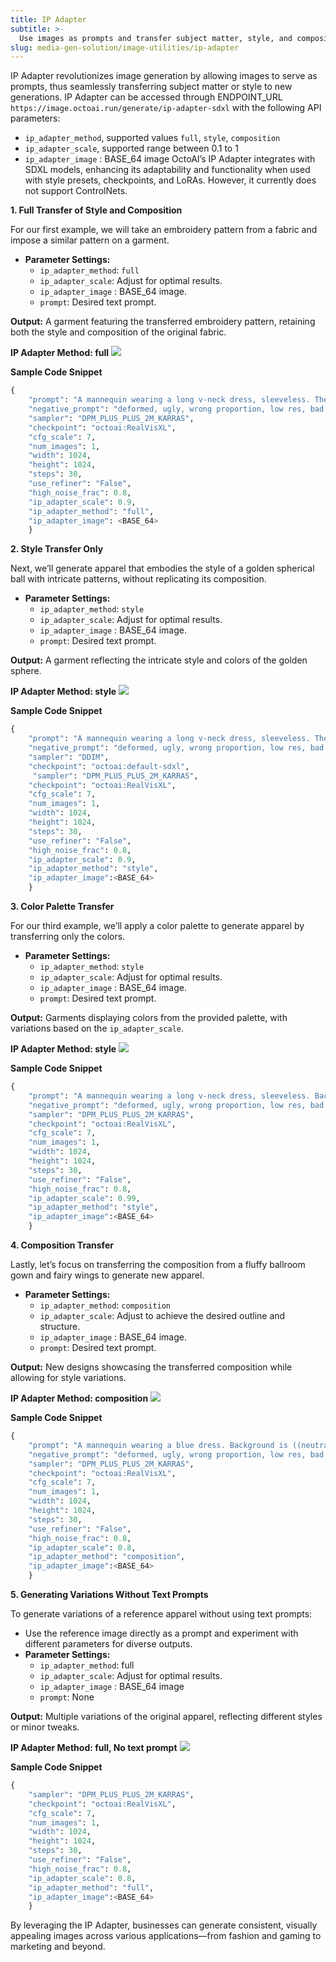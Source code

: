 ```yaml
---
title: IP Adapter
subtitle: >-
  Use images as prompts and transfer subject matter, style, and composition to new generations. 
slug: media-gen-solution/image-utilities/ip-adapter
---
```


IP Adapter revolutionizes image generation by allowing images to serve as prompts, thus seamlessly transferring subject matter or style to new generations.
IP Adapter can be accessed through ENDPOINT_URL `https://image.octoai.run/generate/ip-adapter-sdxl` with the following API parameters: 
- `ip_adapter_method`, supported values `full`, `style`, `composition`
- `ip_adapter_scale`, supported range between 0.1 to 1
- `ip_adapter_image` : BASE_64 image
OctoAI’s IP Adapter integrates with SDXL models, enhancing its adaptability and functionality when used with style presets, checkpoints, and LoRAs. However, it currently does not support ControlNets.


**1. Full Transfer of Style and Composition**

For our first example, we will take an embroidery pattern from a fabric and impose a similar pattern on a garment.

- **Parameter Settings:**
    - `ip_adapter_method`: `full`
    - `ip_adapter_scale`: Adjust for optimal results.
    - `ip_adapter_image` : BASE_64 image.
    - `prompt`: Desired text prompt.

**Output:** A garment featuring the transferred embroidery pattern, retaining both the style and composition of the original fabric.

**IP Adapter Method: full** 
![](https://www.datocms-assets.com/45680/1719351558-ip-adapter-method-full-examples.png?max-w=2000&auto=compress)

**Sample Code Snippet**
```Python Python
{
    "prompt": "A mannequin wearing a long v-neck dress, sleeveless. The mannequin is black, minimalistic, and headless, set against a neutral background.",
    "negative_prompt": "deformed, ugly, wrong proportion, low res, bad anatomy, worst quality, low quality",
    "sampler": "DPM_PLUS_PLUS_2M_KARRAS",
    "checkpoint": "octoai:RealVisXL",
    "cfg_scale": 7,
    "num_images": 1,
    "width": 1024,
    "height": 1024,
    "steps": 30,
    "use_refiner": "False",
    "high_noise_frac": 0.8,
    "ip_adapter_scale": 0.9,
    "ip_adapter_method": "full",
    "ip_adapter_image": <BASE_64>
    }
```
**2. Style Transfer Only**

Next, we’ll generate apparel that embodies the style of a golden spherical ball with intricate patterns, without replicating its composition.

- **Parameter Settings:**
    - `ip_adapter_method`: `style`
    - `ip_adapter_scale`: Adjust for optimal results.
    - `ip_adapter_image` : BASE_64 image.
    - `prompt`: Desired text prompt.

**Output:** A garment reflecting the intricate style and colors of the golden sphere.

**IP Adapter Method: style**
![](https://www.datocms-assets.com/45680/1719351745-ip-adapter-method-style-examples.png?max-w=2000&auto=compress)

**Sample Code Snippet**
```Python Python
{
    "prompt": "A mannequin wearing a long v-neck dress, sleeveless. The mannequin is black, minimalistic, and headless, set against a neutral background.",
    "negative_prompt": "deformed, ugly, wrong proportion, low res, bad anatomy, worst quality, low quality",
    "sampler": "DDIM",
    "checkpoint": "octoai:default-sdxl",
     "sampler": "DPM_PLUS_PLUS_2M_KARRAS",
    "checkpoint": "octoai:RealVisXL",
    "cfg_scale": 7,
    "num_images": 1,
    "width": 1024,
    "height": 1024,
    "steps": 30,
    "use_refiner": "False",
    "high_noise_frac": 0.8,
    "ip_adapter_scale": 0.9,
    "ip_adapter_method": "style",
    "ip_adapter_image":<BASE_64>
    }
```

**3. Color Palette Transfer**

For our third example, we’ll apply a color palette to generate apparel by transferring only the colors.

- **Parameter Settings:**
    - `ip_adapter_method`: `style`
    - `ip_adapter_scale`: Adjust for optimal results.
    - `ip_adapter_image` : BASE_64 image.
    - `prompt`: Desired text prompt.

**Output:** Garments displaying colors from the provided palette, with variations based on the `ip_adapter_scale`.

**IP Adapter Method: style**
![](https://www.datocms-assets.com/45680/1719351829-ip-adapter-method-style-examples2.png?max-w=2000&auto=compress)

**Sample Code Snippet**
```Python Python
{
    "prompt": "A mannequin wearing a long v-neck dress, sleeveless. Background is ((neutral)).",
    "negative_prompt": "deformed, ugly, wrong proportion, low res, bad anatomy, worst quality, low quality",
    "sampler": "DPM_PLUS_PLUS_2M_KARRAS",
    "checkpoint": "octoai:RealVisXL",
    "cfg_scale": 7,
    "num_images": 1,
    "width": 1024,
    "height": 1024,
    "steps": 30,
    "use_refiner": "False",
    "high_noise_frac": 0.8,
    "ip_adapter_scale": 0.99,
    "ip_adapter_method": "style",
    "ip_adapter_image":<BASE_64>
    }
```

**4. Composition Transfer**

Lastly, let’s focus on transferring the composition from a fluffy ballroom gown and fairy wings to generate new apparel.

- **Parameter Settings:**
    - `ip_adapter_method`: `composition`
    - `ip_adapter_scale`: Adjust to achieve the desired outline and structure.
    - `ip_adapter_image` : BASE_64 image.
    - `prompt`: Desired text prompt.

**Output:** New designs showcasing the transferred composition while allowing for style variations.

**IP Adapter Method: composition**
![](https://www.datocms-assets.com/45680/1719351886-ip-adapter-method-composition-examples.png?max-w=2000&auto=compress)

**Sample Code Snippet**
```Python Python
{
    "prompt": "A mannequin wearing a blue dress. Background is ((neutral)).",
    "negative_prompt": "deformed, ugly, wrong proportion, low res, bad anatomy, worst quality, low quality",
    "sampler": "DPM_PLUS_PLUS_2M_KARRAS",
    "checkpoint": "octoai:RealVisXL",
    "cfg_scale": 7,
    "num_images": 1,
    "width": 1024,
    "height": 1024,
    "steps": 30,
    "use_refiner": "False",
    "high_noise_frac": 0.8,
    "ip_adapter_scale": 0.8,
    "ip_adapter_method": "composition",
    "ip_adapter_image":<BASE_64>
    }
```

**5. Generating Variations Without Text Prompts**

To generate variations of a reference apparel without using text prompts:

- Use the reference image directly as a prompt and experiment with different parameters for diverse outputs.
- **Parameter Settings:**
    - `ip_adapter_method`: full
    - `ip_adapter_scale`: Adjust for optimal results.
    - `ip_adapter_image` : BASE_64 image
    - `prompt`: None

**Output:** Multiple variations of the original apparel, reflecting different styles or minor tweaks.

**IP Adapter Method: full, No text prompt**
![](https://www.datocms-assets.com/45680/1719351960-ip-adapter-method-no-prompt-examples.png?max-w=2000&auto=compress)

**Sample Code Snippet**
```Python Python
{
    "sampler": "DPM_PLUS_PLUS_2M_KARRAS",
    "checkpoint": "octoai:RealVisXL",
    "cfg_scale": 7,
    "num_images": 1,
    "width": 1024,
    "height": 1024,
    "steps": 30,
    "use_refiner": "False",
    "high_noise_frac": 0.8,
    "ip_adapter_scale": 0.8,
    "ip_adapter_method": "full",
    "ip_adapter_image":<BASE_64>
    }
```

By leveraging the IP Adapter, businesses can generate consistent, visually appealing images across various applications—from fashion and gaming to marketing and beyond.